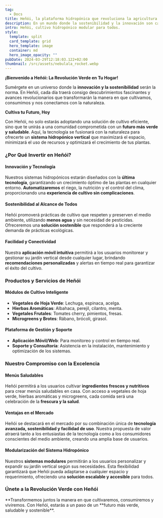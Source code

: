 ```yaml
---
tag:
  - Docs
title: Heñói, la plataforma hidropónica que revoluciona la agricultura urbana en Paraguay y Latinoamérica
description: En un mundo donde la sostenibilidad y la innovación son cada vez más cruciales, Heñói emerge como un líder en la revolución verde. Ofrecemos soluciones de cultivo hidropónico que transformarán la manera en que las personas cultivan y consumen alimentos en Paraguay y toda Latinoamérica.
intro: Heñói, cultivo hidropónico modular para todos.
style:
  template: split
  card_template: grid
  hero_template: image
  container: md
  hero_image_opacity: ""
pubDate: 2024-03-29T12:18:03.122+02:00
thumbnail: /src/assets/nebulala_rocket.webp
---
```


**¡Bienvenido a Heñói: La Revolución Verde en Tu Hogar!**

Sumérgete en un universo donde la **innovación y la sostenibilidad** serán la norma. En Heñói, cada día traerá consigo descubrimientos fascinantes y avances revolucionarios que transformarán la manera en que cultivamos, consumimos y nos conectamos con la naturaleza.

**Cultiva tu Futuro, Hoy**

Con Heñói, no solo estarás adoptando una solución de cultivo eficiente, sino que te unirás a una comunidad comprometida con un **futuro más verde y saludable**. Aquí, la tecnología se fusionará con la naturaleza para ofrecerte un **sistema hidropónico vertical** que maximizará el espacio, minimizará el uso de recursos y optimizará el crecimiento de tus plantas.

### **¿Por Qué Invertir en Heñói?**

#### **Innovación y Tecnología**

Nuestros sistemas hidropónicos estarán diseñados con la **última tecnología**, garantizando un crecimiento óptimo de las plantas en cualquier entorno. **Automatizaremos** el riego, la nutrición y el control del clima, proporcionando una **experiencia de cultivo sin complicaciones**.

#### **Sostenibilidad al Alcance de Todos**

Heñói promoverá prácticas de cultivo que respeten y preserven el medio ambiente, utilizando **menos agua** y sin necesidad de pesticidas. Ofreceremos una **solución sostenible** que responderá a la creciente demanda de prácticas ecológicas.

#### **Facilidad y Conectividad**

Nuestra **aplicación móvil intuitiva** permitirá a los usuarios monitorear y gestionar su jardín vertical desde cualquier lugar, brindando **recomendaciones personalizadas** y alertas en tiempo real para garantizar el éxito del cultivo.

### **Productos y Servicios de Heñói**

#### **Módulos de Cultivo Inteligente**

- **Vegetales de Hoja Verde**: Lechuga, espinaca, acelga.
- **Hierbas Aromáticas**: Albahaca, perejil, cilantro, menta.
- **Vegetales Frutales**: Tomates cherry, pimientos, fresas.
- **Microgreens y Brotes**: Rábano, brócoli, girasol.

#### **Plataforma de Gestión y Soporte**

- **Aplicación Móvil/Web**: Para monitoreo y control en tiempo real.
- **Soporte y Consultoría**: Asistencia en la instalación, mantenimiento y optimización de los sistemas.

### **Nuestro Compromiso con la Excelencia**

#### **Menús Saludables**

Heñói permitirá a los usuarios cultivar **ingredientes frescos y nutritivos** para crear menús saludables en casa. Con acceso a vegetales de hoja verde, hierbas aromáticas y microgreens, cada comida será una celebración de la **frescura y la salud**.

#### **Ventajas en el Mercado**

Heñói se destacará en el mercado por su combinación única de **tecnología avanzada, sostenibilidad y facilidad de uso**. Nuestra propuesta de valor atraerá tanto a los entusiastas de la tecnología como a los consumidores conscientes del medio ambiente, creando una amplia base de usuarios.

#### **Modularización del Sistema Hidropónico**

Nuestros **sistemas modulares** permitirán a los usuarios personalizar y expandir su jardín vertical según sus necesidades. Esta flexibilidad garantizará que Heñói pueda adaptarse a cualquier espacio y requerimiento, ofreciendo una **solución escalable y accesible** para todos.

### **Únete a la Revolución Verde con Heñói**

**Transformemos juntos la manera en que cultivaremos, consumiremos y viviremos. Con Heñói, estarás a un paso de un **futuro más verde, saludable y sostenible\*\*.
